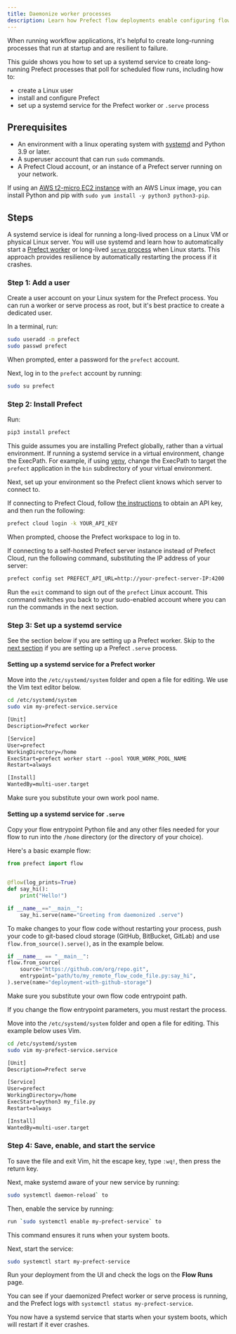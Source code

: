 ```yaml
---
title: Daemonize worker processes
description: Learn how Prefect flow deployments enable configuring flows for scheduled and remote execution with workers.
---
```


When running workflow applications, it's helpful to create long-running processes that
run at startup and are resilient to failure.

This guide shows you how to set up a systemd service to create long-running Prefect processes
that poll for scheduled flow runs, including how to:

* create a Linux user
* install and configure Prefect
* set up a systemd service for the Prefect worker or `.serve` process

## Prerequisites

* An environment with a linux operating system with [systemd](https://systemd.io/) and Python 3.9
or later.
* A superuser account that can run `sudo` commands.
* A Prefect Cloud account, or an instance of a Prefect server running on your network.

If using an [AWS t2-micro EC2 instance](https://aws.amazon.com/ec2/instance-types/t2/) with an
AWS Linux image, you can install Python and pip with `sudo yum install -y python3 python3-pip`.

## Steps

A systemd service is ideal for running a long-lived process on a Linux VM or physical Linux server.
You will use systemd and learn how to automatically start a
[Prefect worker](/3.0rc/deploy/workers/) or
long-lived [`serve` process](/3.0rc/develop/write-flows/#serving-a-flow) when Linux starts.
This approach provides resilience by automatically restarting the process if it crashes.

### Step 1: Add a user

Create a user account on your Linux system for the Prefect process.
You can run a worker or serve process as root, but it's best practice to create a dedicated user.

In a terminal, run:

```bash
sudo useradd -m prefect
sudo passwd prefect
```

When prompted, enter a password for the `prefect` account.

Next, log in to the `prefect` account by running:

```bash
sudo su prefect
```

### Step 2: Install Prefect

Run:

```bash
pip3 install prefect
```

This guide assumes you are installing Prefect globally, rather than a virtual environment.
If running a systemd service in a virtual environment, change the ExecPath.
For example, if using [venv](https://docs.python.org/3/library/venv.html), change the ExecPath
to target the `prefect` application in the `bin` subdirectory of your virtual environment.

Next, set up your environment so the Prefect client knows which server to connect to.

If connecting to Prefect Cloud, follow [the instructions](https://docs.prefect.io/ui/cloud-get-started/#create-an-api-key)
to obtain an API key, and then run the following:

```bash
prefect cloud login -k YOUR_API_KEY
```

When prompted, choose the Prefect workspace to log in to.

If connecting to a self-hosted Prefect server instance instead of Prefect Cloud, run the following command, substituting the IP address of your server:

```bash
prefect config set PREFECT_API_URL=http://your-prefect-server-IP:4200
```

Run the `exit` command to sign out of the `prefect` Linux account.
This command switches you back to your sudo-enabled account where you can run the commands in the
next section.

### Step 3: Set up a systemd service

See the section below if you are setting up a Prefect worker.
Skip to the [next section](#setting-up-a-systemd-service-for-serve) if you are setting up a
Prefect `.serve` process.

#### Setting up a systemd service for a Prefect worker

Move into the `/etc/systemd/system` folder and open a file for editing.
We use the Vim text editor below.

```bash
cd /etc/systemd/system
sudo vim my-prefect-service.service
```

```txt my-prefect-service.service
[Unit]
Description=Prefect worker

[Service]
User=prefect
WorkingDirectory=/home
ExecStart=prefect worker start --pool YOUR_WORK_POOL_NAME
Restart=always

[Install]
WantedBy=multi-user.target
```

Make sure you substitute your own work pool name.

#### Setting up a systemd service for `.serve`

Copy your flow entrypoint Python file and any other files needed for your flow to run into the
`/home` directory (or the directory of your choice).

Here's a basic example flow:

```python my_file.py
from prefect import flow


@flow(log_prints=True)
def say_hi():
    print("Hello!")

if __name__=="__main__":
    say_hi.serve(name="Greeting from daemonized .serve")
```

To make changes to your flow code without restarting your process, push your
code to git-based cloud storage (GitHub, BitBucket, GitLab) and use `flow.from_source().serve()`,
as in the example below.

```python my_remote_flow_code_file.py
if __name__ == "__main__":
flow.from_source(
    source="https://github.com/org/repo.git",
    entrypoint="path/to/my_remote_flow_code_file.py:say_hi",
).serve(name="deployment-with-github-storage")
```

Make sure you substitute your own flow code entrypoint path.

If you change the flow entrypoint parameters, you must restart the process.

Move into the `/etc/systemd/system` folder and open a file for editing.
This example below uses Vim.

```bash
cd /etc/systemd/system
sudo vim my-prefect-service.service
```

```txt my-prefect-service.service
[Unit]
Description=Prefect serve

[Service]
User=prefect
WorkingDirectory=/home
ExecStart=python3 my_file.py
Restart=always

[Install]
WantedBy=multi-user.target
```

### Step 4: Save, enable, and start the service

To save the file and exit Vim, hit the escape key, type `:wq!`, then press the return key.

Next, make systemd aware of your new service by running:

```bash
sudo systemctl daemon-reload` to 
```

Then, enable the service by running:

```bash
run `sudo systemctl enable my-prefect-service` to 
```

This command ensures it runs when your system boots.

Next, start the service:

```bash
sudo systemctl start my-prefect-service
```

Run your deployment from the UI and check the logs on the **Flow Runs** page.

You can see if your daemonized Prefect worker or serve process is running, and the
Prefect logs with `systemctl status my-prefect-service`.

You now have a systemd service that starts when your system boots, which will restart if it ever crashes.
